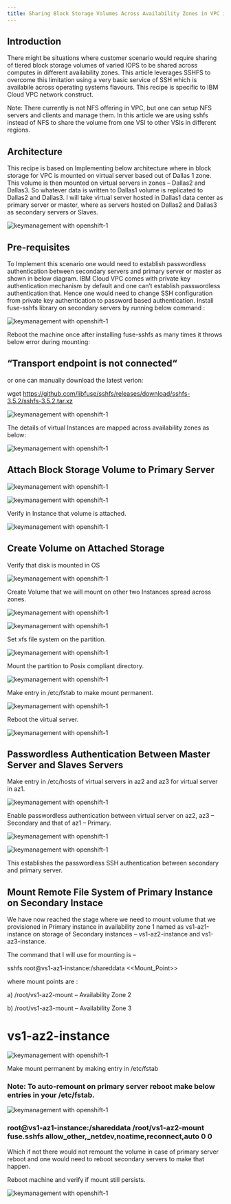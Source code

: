 ```yaml
---
title: Sharing Block Storage Volumes Across Availability Zones in VPC in IBM Cloud
---
```



<PageDescription>


</PageDescription>

## Introduction
There might be situations where customer scenario would require sharing of tiered block storage volumes of varied IOPS to be shared across computes in different availability zones. This article leverages SSHFS to overcome this limitation using a very basic service of SSH which is availabile across operating systems flavours. This recipe is specific to IBM Cloud VPC network construct.

Note: There currently is not NFS offering in VPC, but one can setup NFS servers and clients and manage them. In this article we are using sshfs instead of NFS to share the volume from one VSI to other VSIs in different regions.


## Architecture
This recipe is based on Implementing below architecture where in block storage for VPC is mounted on virtual server based out of Dallas 1 zone. This volume is then mounted on virtual servers in zones – Dallas2 and Dallas3. So whatever data is written to Dallas1 volume is replicated to Dallas2 and Dallas3. I will take virtual server hosted in Dallas1 data center as primary server or master, where as servers hosted on Dallas2 and Dallas3 as secondary servers or Slaves.

![keymanagement with openshift-1](images/Screenshot_1.jpg)


## Pre-requisites
To Implement this scenario one would need to establish passwordless authentication between secondary servers and primary server or master as shown in below diagram. IBM Cloud VPC comes with private key authentication mechanism by default and one can’t establish passwordless authentication that. Hence one would need to change SSH configuration from private key authentication to password based authentication. Install fuse-sshfs library on secondary servers by running below command :

![keymanagement with openshift-1](images/Screenshot_2_0.jpg)

Reboot the machine once after installing fuse-sshfs as many times it throws below error during mounting:

## “Transport endpoint is not connected“

 or one can manually download the latest verion:

wget https://github.com/libfuse/sshfs/releases/download/sshfs-3.5.2/sshfs-3.5.2.tar.xz

![keymanagement with openshift-1](images/Screenshot_3.jpg)

The details of virtual Instances are mapped across availability zones as below:

![keymanagement with openshift-1](images/screenshot3.jpg)

## Attach Block Storage Volume to Primary Server

![keymanagement with openshift-1](images/Screenshot_5.jpg)

![keymanagement with openshift-1](images/Screenshot_6.jpg)

Verify in Instance that volume is attached.

![keymanagement with openshift-1](images/Screenshot_7.jpg)

## Create Volume on Attached Storage

Verify that disk is mounted in OS

![keymanagement with openshift-1](images/Screenshot_8.jpg)

Create Volume that we will mount on other two Instances spread across zones.

![keymanagement with openshift-1](images/Screenshot_9.jpg)

![keymanagement with openshift-1](images/Screenshot_10.jpg)

Set xfs file system on the partition.

![keymanagement with openshift-1](images/Screenshot_11.jpg)

Mount the partition to Posix compliant directory.

![keymanagement with openshift-1](images/Screenshot_12.jpg)

Make entry in /etc/fstab to make mount permanent.

![keymanagement with openshift-1](images/Screenshot_13.jpg)

Reboot the virtual server.

![keymanagement with openshift-1](images/Screenshot_14.jpg)

## Passwordless Authentication Between Master Server and Slaves Servers
Make entry in /etc/hosts of virtual servers in az2 and az3 for virtual server in az1.

![keymanagement with openshift-1](images/Screenshot_15.jpg)

Enable passwordless authentication between virtual server on az2, az3 – Secondary and that of az1 – Primary.

![keymanagement with openshift-1](images/Screenshot_16.jpg)

![keymanagement with openshift-1](images/Screenshot_17.jpg)

This establishes the passwordless SSH authentication between secondary and primary server.

## Mount Remote File System of Primary Instance on Secondary Instace
We have now reached the stage where we need to mount volume that we provisioned in Primary instance in availability zone 1 named as vs1-az1-instance on storage of Secondary instances – vs1-az2-instance and vs1-az3-instance.

The command that I will use for mounting is  –

sshfs root@vs1-az1-instance:/shareddata <<Mount_Point>>

where mount points are :

a) /root/vs1-az2-mount – Availability Zone 2

b) /root/vs1-az3-mount – Availability Zone 3

# vs1-az2-instance
![keymanagement with openshift-1](images/Screenshot_18.jpg)

Make mount permanent by making entry in /etc/fstab

### Note: To auto-remount on primary server reboot make below entries in your /etc/fstab.

![keymanagement with openshift-1](images/Screenshot_19.jpg)

### root@vs1-az1-instance:/shareddata /root/vs1-az2-mount fuse.sshfs allow_other,_netdev,noatime,reconnect,auto 0 0

Which if not there would not remount the volume in case of primary server reboot and one would need to reboot secondary servers to make that happen.

Reboot machine and verify if mount still persists.

![keymanagement with openshift-1](images/Screenshot_20.jpg)


